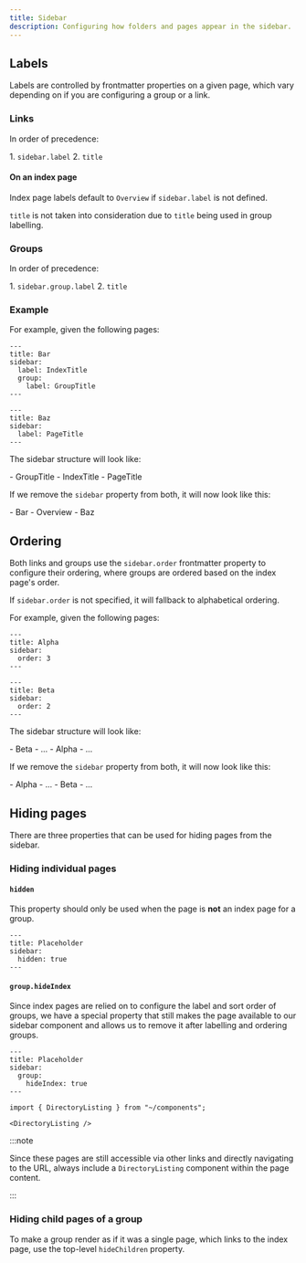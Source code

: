 ```yaml
---
title: Sidebar
description: Configuring how folders and pages appear in the sidebar.
---
```



## Labels

Labels are controlled by frontmatter properties on a given page, which vary depending on if you are configuring a group or a link.

### Links

In order of precedence:

<Steps>1. `sidebar.label` 2. `title`</Steps>

#### On an index page

Index page labels default to `Overview` if `sidebar.label` is not defined.

`title` is not taken into consideration due to `title` being used in group labelling.

### Groups

In order of precedence:

<Steps>1. `sidebar.group.label` 2. `title`</Steps>

### Example

For example, given the following pages:

```mdx title="src/content/docs/foo/bar/index.mdx"
---
title: Bar
sidebar:
  label: IndexTitle
  group:
    label: GroupTitle
---
```

```mdx title="src/content/docs/foo/bar/baz.mdx"
---
title: Baz
sidebar:
  label: PageTitle
---
```

The sidebar structure will look like:

<FileTree>- GroupTitle - IndexTitle - PageTitle</FileTree>

If we remove the `sidebar` property from both, it will now look like this:

<FileTree>- Bar - Overview - Baz</FileTree>

## Ordering

Both links and groups use the `sidebar.order` frontmatter property to configure their ordering, where groups are ordered based on the index page's order.

If `sidebar.order` is not specified, it will fallback to alphabetical ordering.

For example, given the following pages:

```mdx title="src/content/docs/foo/alpha/index.mdx"
---
title: Alpha
sidebar:
  order: 3
---
```

```mdx title="src/content/docs/foo/beta/index.mdx"
---
title: Beta
sidebar:
  order: 2
---
```

The sidebar structure will look like:

<FileTree>- Beta - ... - Alpha - ...</FileTree>

If we remove the `sidebar` property from both, it will now look like this:

<FileTree>- Alpha - ... - Beta - ...</FileTree>

## Hiding pages

There are three properties that can be used for hiding pages from the sidebar.

### Hiding individual pages

#### `hidden`

This property should only be used when the page is **not** an index page for a group.

```mdx
---
title: Placeholder
sidebar:
  hidden: true
---
```

#### `group.hideIndex`

Since index pages are relied on to configure the label and sort order of groups, we have a special property that still makes the page available to our sidebar component and allows us to remove it after labelling and ordering groups.

```mdx
---
title: Placeholder
sidebar:
  group:
    hideIndex: true
---

import { DirectoryListing } from "~/components";

<DirectoryListing />
```

:::note

Since these pages are still accessible via other links and directly navigating to the URL, always include a `DirectoryListing` component within the page content.

:::

### Hiding child pages of a group

To make a group render as if it was a single page, which links to the index page, use the top-level `hideChildren` property.
